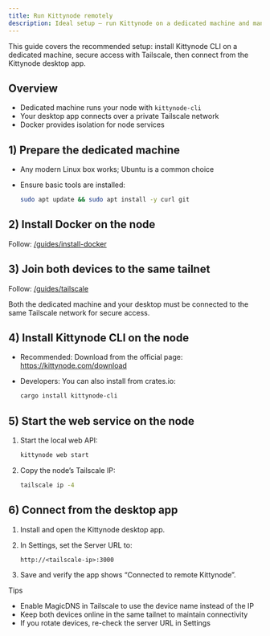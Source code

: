 ```yaml
---
title: Run Kittynode remotely
description: Ideal setup — run Kittynode on a dedicated machine and manage it from your desktop over Tailscale.
---
```



This guide covers the recommended setup: install Kittynode CLI on a dedicated machine, secure access with Tailscale, then connect from the Kittynode desktop app.

## Overview

- Dedicated machine runs your node with `kittynode-cli`
- Your desktop app connects over a private Tailscale network
- Docker provides isolation for node services

## 1) Prepare the dedicated machine

- Any modern Linux box works; Ubuntu is a common choice
- Ensure basic tools are installed:

  ```bash
  sudo apt update && sudo apt install -y curl git
  ```

## 2) Install Docker on the node

Follow: [/guides/install-docker](/guides/install-docker)

## 3) Join both devices to the same tailnet

Follow: [/guides/tailscale](/guides/tailscale)

Both the dedicated machine and your desktop must be connected to the same Tailscale network for secure access.

## 4) Install Kittynode CLI on the node

- Recommended: Download from the official page: https://kittynode.com/download
- Developers: You can also install from crates.io:

  ```bash
  cargo install kittynode-cli
  ```

## 5) Start the web service on the node

<Steps>

1. Start the local web API:

    ```bash
    kittynode web start
    ```

2. Copy the node’s Tailscale IP:

    ```bash
    tailscale ip -4
    ```

</Steps>

## 6) Connect from the desktop app

<Steps>

1. Install and open the Kittynode desktop app.
2. In Settings, set the Server URL to:

    ```
    http://<tailscale-ip>:3000
    ```

3. Save and verify the app shows “Connected to remote Kittynode”.

</Steps>

Tips

- Enable MagicDNS in Tailscale to use the device name instead of the IP
- Keep both devices online in the same tailnet to maintain connectivity
- If you rotate devices, re-check the server URL in Settings

